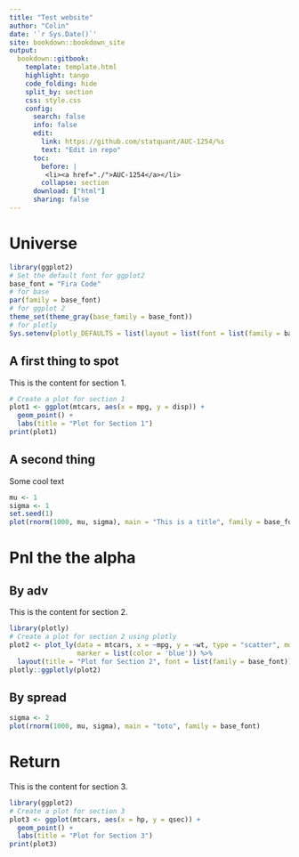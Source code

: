 ```yaml
---
title: "Test website"
author: "Colin"
date: '`r Sys.Date()`'
site: bookdown::bookdown_site
output:
  bookdown::gitbook:
    template: template.html
    highlight: tango
    code_folding: hide
    split_by: section
    css: style.css
    config:
      search: false
      info: false
      edit:
        link: https://github.com/statquant/AUC-1254/%s
        text: "Edit in repo"
      toc:
        before: |
         <li><a href="./">AUC-1254</a></li>
        collapse: section
      download: ["html"]
      sharing: false
---
```


# Universe

```r
library(ggplot2)
# Set the default font for ggplot2
base_font = "Fira Code"
# for base
par(family = base_font)
# for ggplot 2
theme_set(theme_gray(base_family = base_font))
# for plotly
Sys.setenv(plotly_DEFAULTS = list(layout = list(font = list(family = base_font))))

```


## A first thing to spot

This is the content for section 1.

```r
# Create a plot for section 1
plot1 <- ggplot(mtcars, aes(x = mpg, y = disp)) + 
  geom_point() + 
  labs(title = "Plot for Section 1")
print(plot1)
```

## A second thing

Some cool text

```r
mu <- 1
sigma <- 1
set.seed(1)
plot(rnorm(1000, mu, sigma), main = "This is a title", family = base_font)
```

# Pnl the the alpha

## By adv

This is the content for section 2.

```r
library(plotly)
# Create a plot for section 2 using plotly
plot2 <- plot_ly(data = mtcars, x = ~mpg, y = ~wt, type = "scatter", mode = "markers",
                 marker = list(color = 'blue')) %>%
  layout(title = "Plot for Section 2", font = list(family = base_font))
plotly::ggplotly(plot2)
```

## By spread

```r
sigma <- 2
plot(rnorm(1000, mu, sigma), main = "toto", family = base_font)
```

# Return

This is the content for section 3.

```r
library(ggplot2)
# Create a plot for section 3
plot3 <- ggplot(mtcars, aes(x = hp, y = qsec)) + 
  geom_point() + 
  labs(title = "Plot for Section 3")
print(plot3)
```

